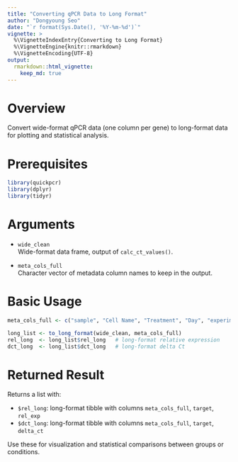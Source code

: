 ```yaml
---
title: "Converting qPCR Data to Long Format"
author: "Dongyoung Seo"
date: "`r format(Sys.Date(), '%Y-%m-%d')`"
vignette: >
  %\VignetteIndexEntry{Converting to Long Format}
  %\VignetteEngine{knitr::rmarkdown}
  %\VignetteEncoding{UTF-8}
output:
  rmarkdown::html_vignette:
    keep_md: true
---
```


# Overview

Convert wide-format qPCR data (one column per gene) to long-format data for plotting and statistical analysis.

# Prerequisites

```r
library(quickpcr)
library(dplyr)
library(tidyr)
```

# Arguments

- `wide_clean`  
  Wide-format data frame, output of `calc_ct_values()`.

- `meta_cols_full`  
  Character vector of metadata column names to keep in the output.

# Basic Usage

```r
meta_cols_full <- c("sample", "Cell Name", "Treatment", "Day", "experiment")

long_list <- to_long_format(wide_clean, meta_cols_full)
rel_long  <- long_list$rel_long   # long-format relative expression
dct_long  <- long_list$dct_long   # long-format delta Ct
```

# Returned Result

Returns a list with:

- `$rel_long`: long-format tibble with columns `meta_cols_full`, `target`, `rel_exp`
- `$dct_long`: long-format tibble with columns `meta_cols_full`, `target`, `delta_ct`

Use these for visualization and statistical comparisons between groups or conditions.

